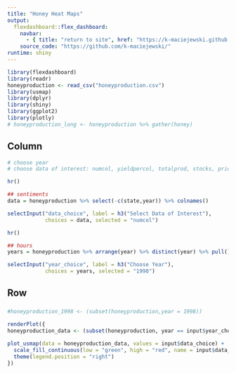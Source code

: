 ```yaml
---
title: "Honey Heat Maps"
output: 
  flexdashboard::flex_dashboard:
    navbar:
      - { title: "return to site", href: "https://k-maciejewski.github.io/", align: right }
    source_code: "https://github.com/k-maciejewski/"
runtime: shiny
---
```


```r
library(flexdashboard)
library(readr)
honeyproduction <- read_csv("honeyproduction.csv")
library(usmap)
library(dplyr)
library(shiny)
library(ggplot2)
library(plotly)
# honeyproduction_long <- honeyproduction %>% gather(honey)
```

Column {.sidebar}
-----------------------------------------------------------------------

```r

# choose year
# choose data of interest: numcol, yieldpercol, totalprod, stocks, priceperlb, prodvalue

hr()

## sentiments
data = honeyproduction %>% select(-c(state,year)) %>% colnames()

selectInput("data_choice", label = h3("Select Data of Interest"),
            choices = data, selected = "numcol")

hr()

## hours
years = honeyproduction %>% arrange(year) %>% distinct(year) %>% pull()

selectInput("year_choice", label = h3("Choose Year"),
            choices = years, selected = "1998")

```

Row {.tabset .tabset-fade } 
-----------------------------------------------------------------------
### 

```r
#honeyproduction_1998 <- (subset(honeyproduction,year = 1998))

renderPlot({
honeyproduction_data <- (subset(honeyproduction, year == input$year_choice))

plot_usmap(data = honeyproduction_data, values = input$data_choice) +
  scale_fill_continuous(low = "green", high = "red", name = input$data_choice) +
  theme(legend.position = "right")
})
```

